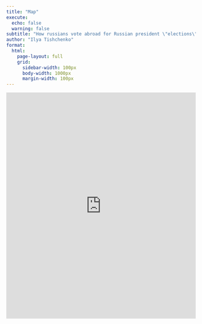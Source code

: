 ```yaml
---
title: "Map"
execute:
  echo: false 
  warning: false
subtitle: "How russians vote abroad for Russian president \"elections\""
author: "Ilya Tishchenko"
format:
  html:
    page-layout: full 
    grid:
      sidebar-width: 100px
      body-width: 1000px
      margin-width: 100px
---
```


```{=html}
<iframe title="2024" aria-label="Map" id="datawrapper-chart-wyiK1" src="https://datawrapper.dwcdn.net/wyiK1/3/" scrolling="no" frameborder="0" style="width: 0; min-width: 100% !important; border: none;" height="603" data-external="1"></iframe><script type="text/javascript">!function(){"use strict";window.addEventListener("message",(function(a){if(void 0!==a.data["datawrapper-height"]){var e=document.querySelectorAll("iframe");for(var t in a.data["datawrapper-height"])for(var r=0;r<e.length;r++)if(e[r].contentWindow===a.source){var i=a.data["datawrapper-height"][t]+"px";e[r].style.height=i}}}))}();
</script>
```
